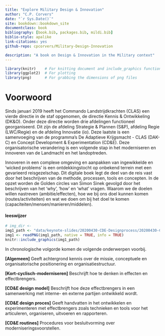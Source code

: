 ```yaml
---
title: "Explore Military Design & Innovation"
author: "C.P. Corvers"
date: "`r Sys.Date()`"
site: bookdown::bookdown_site
documentclass: book
bibliography: [book.bib, packages.bib, mildi.bib]
biblio-style: apalike
link-citations: yes
github-repo: cpcorvers/Military-Design-Innovation

description: "A book on Design & Innovation in the Military context"
---
```

```r
library(knitr)    # For knitting document and include_graphics function
library(ggplot2)  # For plotting
library(png)      # For grabbing the dimensions of png files
```
<!-- # Military Design & Innovation {-} -->
# Voorwoord {-}
Sinds januari 2019 heeft het Commando Landstrijdkrachten (CLAS) een vierde directie in de staf opgenomen, de directie Kennis & Ontwikkeling (DK&O). Onder deze directie worden drie afdelingen functioneel georganiseerd. Dit zijn de afdeling Strategie & Plannen (S&P), afdeling Regie (LWC/Regie) en de afdeling Innovatie (io). Deze laatste is een samenvoeging van de programma's De Adaptieve Krijgsmacht - CLAS (DAK-C) en Concept Development & Experimentation (CD&E). Deze organisatorische verandering is een volgende stap in het moderniseren en innoveren van de Landmacht en het landoptreden.

Innoveren in een complexe omgeving en aanpakken van ingewikkelde en 'wicked problems' is een ontdekkingstocht op onbekend terrein met een gevarieerd reisgezelschap. Dit digitale boek legt de deel van de reis vast door het beschrijven van de methode, processen, tools en concepten. In de opzet worden de Golden circles van Simon Sinek gevolgd door het beschrijven van het 'why', 'how' en 'what' vragen. Waarom we de doelen willen nastreven (ambitie/effecten), hoe we bij ons doel kunnen komen (routes/activiteiten) en wat we doen om bij het doel te komen (capaciteiten/mensen/manieren/middelen).

#### leeswijzer {-}
```r
# img_dir <-
img1_path <- "data/keynote-slides/20200430-CDE-Designprocess/20200430-CDE-Designprocess.002.png"
img1 <- readPNG(img1_path, native = TRUE, info = TRUE)
knitr::include_graphics(img1_path)
```
<!-- ![](_bookdown_files/images/keynote-slides/20200430-CDE-Designprocess/20200430-CDE-Designprocess.002.png) -->

In chronologische volgorde komen de volgende onderwerpen voorbij.

**[Algemeen]**
Geeft achtergrond kennis over de missie, conceptuele en organisatorische positionering en organisatiestructuur.

**[Kort-cyclisch-moderniseren]**
Beschrijft hoe te denken in effecten en effectbrengers.

**[CD&E design model]**
Beschrijft hoe deze effectbrengers in een samenwerking met interne- en externe partijen ontwikkeld wordt.

**[CD&E design proces]**
Geeft handvatten in het ontwikkelen en experimenteren met effectbrengers zoals technieken en tools voor het articuleren, organiseren, uitvoeren en rapporteren.

**[CD&E routines]**
Procedures voor besluitvorming over moderniseringsvoorstellen.
